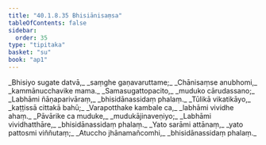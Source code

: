 ```yaml
---
title: "40.1.8.35 Bhisiānisaṃsa"
tableOfContents: false
sidebar:
  order: 35
type: "tipitaka"
basket: "su"
book: "ap1"
---
```



<DynamicBreadcrumb />

<Division number="175" book="ap1" bookNo="20" page="367">

<Paragraph number="4472" type="verses" book="ap1">
_Bhisiyo sugate datvā,_  
_saṃghe gaṇavaruttame;_  
_Chānisaṃse anubhomi,_  
_kammānucchavike mama._  

</Paragraph>

</Division>
<Division number="176" book="ap1" bookNo="20" page="367">

<Paragraph number="4473" type="verses" book="ap1">
_Samasugattopacito,_  
_muduko cārudassano;_  
_Labhāmi ñāṇaparivāraṃ,_  
_bhisidānassidaṃ phalaṃ._  

</Paragraph>

</Division>
<Division number="177" book="ap1" bookNo="20" page="367">

<Paragraph number="4474" type="verses" book="ap1">
_Tūlikā vikatikāyo,_  
_kaṭṭissā cittakā bahū;_  
_Varapotthake kambale ca,_  
_labhāmi vividhe ahaṃ._  

</Paragraph>

</Division>
<Division number="178" book="ap1" bookNo="20" page="367">

<Paragraph number="4475" type="verses" book="ap1">
_Pāvārike ca muduke,_  
_mudukājinaveṇiyo;_  
_Labhāmi vividhatthāre,_  
_bhisidānassidaṃ phalaṃ._  

</Paragraph>

</Division>
<Division number="179" book="ap1" bookNo="20" page="367">

<Paragraph number="4476" type="verses" book="ap1">
_Yato sarāmi attānaṃ,_  
_yato pattosmi viññutaṃ;_  
_Atuccho jhānamañcomhi,_  
_bhisidānassidaṃ phalaṃ._
</Paragraph>
</Division>